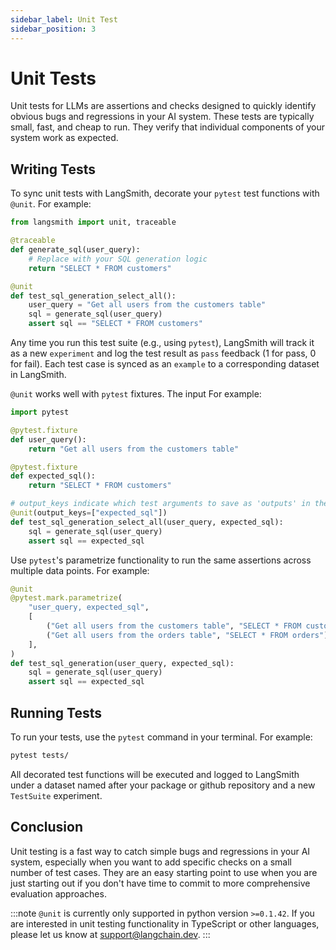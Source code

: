 ```yaml
---
sidebar_label: Unit Test
sidebar_position: 3
---
```


# Unit Tests

Unit tests for LLMs are assertions and checks designed to quickly identify obvious bugs and regressions in your AI system. These tests are typically small, fast, and cheap to run. They verify that individual components of your system work as expected.

## Writing Tests

To sync unit tests with LangSmith, decorate your `pytest` test functions with `@unit`. For example:

```python
from langsmith import unit, traceable

@traceable
def generate_sql(user_query):
    # Replace with your SQL generation logic
    return "SELECT * FROM customers"

@unit
def test_sql_generation_select_all():
    user_query = "Get all users from the customers table"
    sql = generate_sql(user_query)
    assert sql == "SELECT * FROM customers"
```

Any time you run this test suite (e.g., using `pytest`), LangSmith will track it as a new `experiment` and log the test result as `pass` feedback (1 for pass, 0 for fail).
Each test case is synced as an `example` to a corresponding dataset in LangSmith.

`@unit` works well with `pytest` fixtures. The input For example:

```python
import pytest

@pytest.fixture
def user_query():
    return "Get all users from the customers table"

@pytest.fixture
def expected_sql():
    return "SELECT * FROM customers"

# output_keys indicate which test arguments to save as 'outputs' in the dataset (Optional)
@unit(output_keys=["expected_sql"])
def test_sql_generation_select_all(user_query, expected_sql):
    sql = generate_sql(user_query)
    assert sql == expected_sql
```

Use `pytest`'s parametrize functionality to run the same assertions across multiple data points. For example:

```python
@unit
@pytest.mark.parametrize(
    "user_query, expected_sql",
    [
        ("Get all users from the customers table", "SELECT * FROM customers"),
        ("Get all users from the orders table", "SELECT * FROM orders"),
    ],
)
def test_sql_generation(user_query, expected_sql):
    sql = generate_sql(user_query)
    assert sql == expected_sql
```

## Running Tests

To run your tests, use the `pytest` command in your terminal. For example:

```bash
pytest tests/
```

All decorated test functions will be executed and logged to LangSmith under a dataset named after your package or github repository and a new `TestSuite` experiment.

## Conclusion

Unit testing is a fast way to catch simple bugs and regressions in your AI system, especially when you want to add specific checks on a small number of test cases. They are an easy starting point to use when you are just starting out if you don't have time to commit to more comprehensive evaluation approaches.


:::note
`@unit` is currently only supported in python version `>=0.1.42`. If you are interested in unit testing functionality in TypeScript or other languages, please let us know at [support@langchain.dev](mailto:support@langchain.dev).
:::